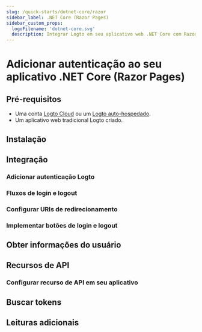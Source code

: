```yaml
---
slug: /quick-starts/dotnet-core/razor
sidebar_label: .NET Core (Razor Pages)
sidebar_custom_props:
  logoFilename: 'dotnet-core.svg'
  description: Integrar Logto em seu aplicativo web .NET Core com Razor Pages e modelos de visualização.
---
```




# Adicionar autenticação ao seu aplicativo .NET Core (Razor Pages)

<GuideTip />

## Pré-requisitos

- Uma conta [Logto Cloud](https://cloud.logto.io) ou um [Logto auto-hospedado](/introduction/set-up-logto-oss).
- Um aplicativo web tradicional Logto criado.

## Instalação

<Installation />

## Integração

### Adicionar autenticação Logto

<AddAuthentication />

### Fluxos de login e logout

<SignInAndSignOutFlows />

### Configurar URIs de redirecionamento

<ConfigureRedirectUris />

### Implementar botões de login e logout

<ImplementButtons />

<Checkpoint />

## Obter informações do usuário

<GetUserInformation />

## Recursos de API

<ApiResourcesDescription />

### Configurar recurso de API em seu aplicativo

<ConfigureApiResources />

## Buscar tokens

<FetchTokens />

## Leituras adicionais

<FurtherReadings />
